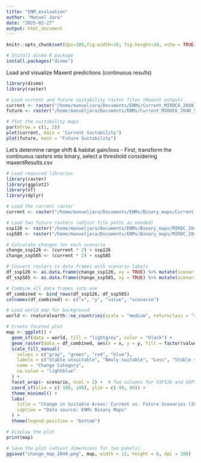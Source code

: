 ```yaml
---
title: "ENM_evaluation"
author: "Manuel Jara"
date: "2025-02-27"
output: html_document
---
```


```r
knitr::opts_chunk$set(dpi=300,fig.width=20, fig.height=10, echo = TRUE)
```

```r
# Install dismo R package
install.packages("dismo")
```

Load and visualize Maxent predictions (continuous results)

```r
library(dismo)
library(raster)

# Load current and future suitability raster files (Maxent output)
current <- raster("/home/manueljara/Documents/ENMs/Current_MIROC6_2040_SSP126/Pseudomonas_aeruginosa_avg.asc")
future <- raster("/home/manueljara/Documents/ENMs/Current_MIROC6_2040_SSP126/Pseudomonas_aeruginosa_MIROC_6_2040_SSP126_avg.asc")

# Plot the suitability maps
par(mfrow = c(1, 2))
plot(current, main = "Current Suitability")
plot(future, main = "Future Suitability")

```


Let's determine range shift & habitat gain/loss  - First, transform the continuous rasters into binary, select a threshold considering maxentResults.csv 

```r
# Load required libraries
library(raster)
library(ggplot2)
library(sf)
library(dplyr)

# Load the current raster
current <- raster("/home/manueljara/Documents/ENMs/Binary_maps/Current_binary.tif")

# Load two future rasters (adjust file paths as needed)
ssp126 <- raster("/home/manueljara/Documents/ENMs/Binary_maps/MIROC_2040_SSP126.tif")
ssp585 <- raster("/home/manueljara/Documents/ENMs/Binary_maps/MIROC_2040_SSP585.tif")

# Calculate changes for each scenario
change_ssp126 <- (current * 2) + ssp126
change_ssp585 <- (current * 2) + ssp585

# Convert rasters to data frames with scenario labels
df_ssp126 <- as.data.frame(change_ssp126, xy = TRUE) %>% mutate(scenario = "SSP126")
df_ssp585 <- as.data.frame(change_ssp585, xy = TRUE) %>% mutate(scenario = "SSP585")

# Combine all data frames into one
df_combined <- bind_rows(df_ssp126, df_ssp585)
colnames(df_combined) <- c("x", "y", "value", "scenario")

# Load world map for background
world <- rnaturalearth::ne_countries(scale = "medium", returnclass = "sf")

# Create faceted plot
map <- ggplot() +
  geom_sf(data = world, fill = "lightgrey", color = "black") +
  geom_raster(data = df_combined, aes(x = x, y = y, fill = factor(value)), alpha = 0.6) +
  scale_fill_manual(
    values = c("gray", "green", "red", "blue"),
    labels = c("Stable unsuitable", "Newly suitable", "Loss", "Stable suitable"),
    name = "Change Category",
    na.value = "lightblue"
  ) +
  facet_wrap(~ scenario, ncol = 2) +  # Two columns for SSP126 and SSP585
  coord_sf(xlim = c(-180, 180), ylim = c(-90, 90)) +
  theme_minimal() +
  labs(
    title = "Change in Suitable Areas: Current vs. Future Scenarios (2040)",
    caption = "Data source: ENMs Binary Maps"
  ) +
  theme(legend.position = "bottom")

# Display the plot
print(map)

# Save the plot (adjust dimensions for two panels)
ggsave("change_map_2040.png", map, width = 12, height = 6, dpi = 300)
```

